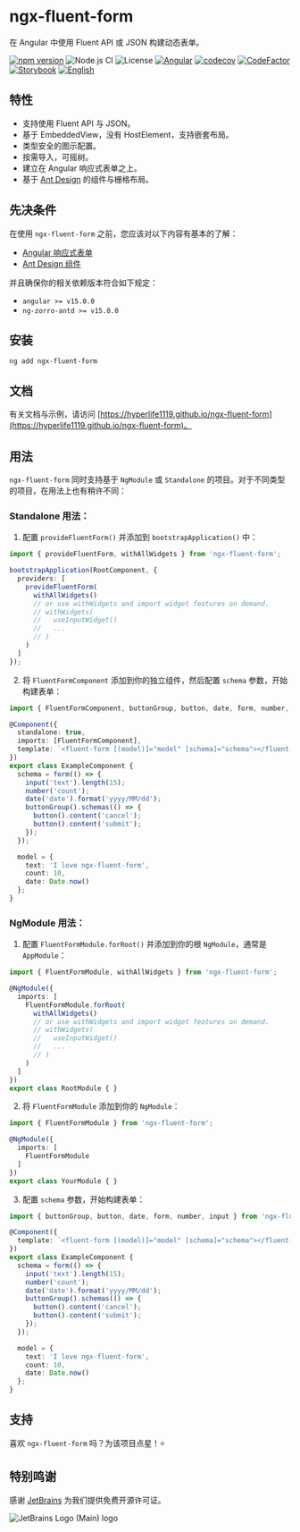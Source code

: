 
<Meta title="FluentForm/Introduce" />

# ngx-fluent-form

在 Angular 中使用 Fluent API 或 JSON 构建动态表单。

[![npm version](https://img.shields.io/npm/v/ngx-fluent-form/latest.svg)](https://npmjs.com/package/ngx-fluent-form)
![Node.js CI](https://github.com/HyperLife1119/ngx-fluent-form/workflows/Node.js%20CI/badge.svg)
![License](https://img.shields.io/badge/License-MIT-blue.svg)
[![Angular](https://img.shields.io/badge/Build%20with-Angular%20CLI-red?logo=angular)](https://www.github.com/angular/angular)
[![codecov](https://codecov.io/gh/HyperLife1119/ngx-fluent-form/branch/main/graph/badge.svg?token=070GEU44U0)](https://codecov.io/gh/HyperLife1119/ngx-fluent-form)
[![CodeFactor](https://www.codefactor.io/repository/github/hyperlife1119/ngx-fluent-form/badge)](https://www.codefactor.io/repository/github/hyperlife1119/ngx-fluent-form)
[![Storybook](https://cdn.jsdelivr.net/gh/storybookjs/brand@main/badge/badge-storybook.svg)](https://hyperlife1119.github.io/ngx-fluent-form)
[![English](https://img.shields.io/static/v1?label=English&message=en-US&color=212121)](https://github.com/HyperLife1119/ngx-fluent-form/blob/main/README.md)

## 特性

- 支持使用 Fluent API 与 JSON。
- 基于 EmbeddedView，没有 HostElement，支持嵌套布局。
- 类型安全的图示配置。
- 按需导入，可摇树。
- 建立在 Angular 响应式表单之上。
- 基于 [Ant Design](https://ng.ant.design) 的组件与栅格布局。

## 先决条件

在使用 `ngx-fluent-form` 之前，您应该对以下内容有基本的了解：

- [Angular 响应式表单](https://angular.cn/guide/reactive-forms)
- [Ant Design 组件](https://ng.ant.design)

并且确保你的相关依赖版本符合如下规定：

- `angular >= v15.0.0`
- `ng-zorro-antd >= v15.0.0`

## 安装

```shell
ng add ngx-fluent-form
```

## 文档

有关文档与示例，请访问 [https://hyperlife1119.github.io/ngx-fluent-form](https://hyperlife1119.github.io/ngx-fluent-form)。

## 用法

`ngx-fluent-form` 同时支持基于 `NgModule` 或 `Standalone` 的项目。对于不同类型的项目，在用法上也有稍许不同：

### Standalone 用法：

1. 配置 `provideFluentForm()` 并添加到 `bootstrapApplication()` 中：

```ts
import { provideFluentForm, withAllWidgets } from 'ngx-fluent-form';

bootstrapApplication(RootComponent, {
  providers: [
    provideFluentForm(
      withAllWidgets()
      // or use withWidgets and import widget features on demand.
      // withWidgets(
      //   useInputWidget()
      //   ...
      // )
    )
  ]
});
```

2. 将 `FluentFormComponent` 添加到你的独立组件，然后配置 `schema` 参数，开始构建表单：

```ts
import { FluentFormComponent, buttonGroup, button, date, form, number, input } from 'ngx-fluent-form';

@Component({
  standalone: true,
  imports: [FluentFormComponent],
  template: `<fluent-form [(model)]="model" [schema]="schema"></fluent-form>`
})
export class ExampleComponent {
  schema = form(() => {
    input('text').length(15);
    number('count');
    date('date').format('yyyy/MM/dd');
    buttonGroup().schemas(() => {
      button().content('cancel');
      button().content('submit');
    });
  });

  model = {
    text: 'I love ngx-fluent-form',
    count: 10,
    date: Date.now()
  };
}
```

### NgModule 用法：

1. 配置 `FluentFormModule.forRoot()` 并添加到你的根 `NgModule`，通常是 `AppModule`：

```ts
import { FluentFormModule, withAllWidgets } from 'ngx-fluent-form';

@NgModule({
  imports: [
    FluentFormModule.forRoot(
      withAllWidgets()
      // or use withWidgets and import widget features on demand.
      // withWidgets(
      //   useInputWidget()
      //   ...
      // )
    )
  ]
})
export class RootModule { }
```

2. 将 `FluentFormModule` 添加到你的 `NgModule`：

```ts
import { FluentFormModule } from 'ngx-fluent-form';

@NgModule({
  imports: [
    FluentFormModule
  ]
})
export class YourModule { }
```

3. 配置 `schema` 参数，开始构建表单：

```ts
import { buttonGroup, button, date, form, number, input } from 'ngx-fluent-form';

@Component({
  template: `<fluent-form [(model)]="model" [schema]="schema"></fluent-form>`
})
export class ExampleComponent {
  schema = form(() => {
    input('text').length(15);
    number('count');
    date('date').format('yyyy/MM/dd');
    buttonGroup().schemas(() => {
      button().content('cancel');
      button().content('submit');
    });
  });

  model = {
    text: 'I love ngx-fluent-form',
    count: 10,
    date: Date.now()
  };
}
```

## 支持

喜欢 `ngx-fluent-form` 吗？为该项目点星！⭐

## 特别鸣谢

感谢 [JetBrains](https://www.jetbrains.com/?from=ngx-fluent-form) 为我们提供免费开源许可证。

![JetBrains Logo (Main) logo](https://resources.jetbrains.com/storage/products/company/brand/logos/jb_beam.svg)
